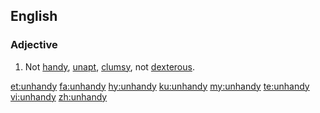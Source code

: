 ==English==

===Adjective===
{{en-adj}}

# Not [[handy]], [[unapt]], [[clumsy]], not [[dexterous]].

[[et:unhandy]]
[[fa:unhandy]]
[[hy:unhandy]]
[[ku:unhandy]]
[[my:unhandy]]
[[te:unhandy]]
[[vi:unhandy]]
[[zh:unhandy]]